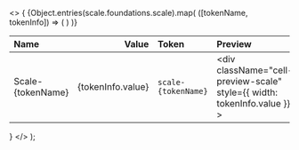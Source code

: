 
  <>
    {
      <table className="docs my-6">
        <thead>
          <tr>
            <th align="left">Name</th>
            <th align="right">
              <span className="pr-4">Value</span>
            </th>
            <th className="hidden lg:table-cell" align="left">
              Token
            </th>
            <th
              className="hidden sm:table-cell md:hidden lg:table-cell"
              align="left"
            >
              Preview
            </th>
          </tr>
        </thead>
        <tbody>
          {Object.entries(scale.foundations.scale).map(
            ([tokenName, tokenInfo]) => (
              <tr key={tokenName}>
                <td className="cell-title">Scale-{tokenName}</td>
                <td>
                  <div className="cell-value-scale" align="right">
                    {tokenInfo.value}
                  </div>
                </td>
                <td className="hidden lg:table-cell">
                  <div className="cell-token-scale">
                    <code>scale-{tokenName}</code>
                  </div>
                </td>
                <td className="hidden sm:table-cell md:hidden lg:table-cell">
                  <div
                    className="cell-preview-scale"
                    style={{ width: tokenInfo.value }}
                  ></div>
                </td>
              </tr>
            )
          )}
        </tbody>
      </table>
    }
  </>
);
